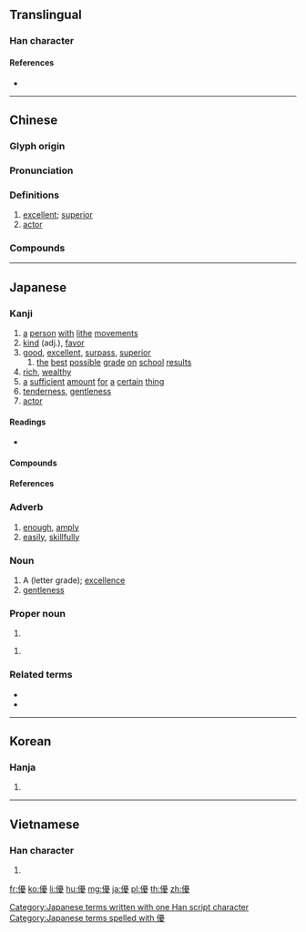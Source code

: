 {{character info/new}}
{{also|优}}
==Translingual==

===Han character===
{{Han char|rn=9|rad=人|as=15|sn=17|four=21247|canj=OMBE|ids=⿰亻憂}}

====References====
* {{Han ref|kx=0120.280|dkj=01261|dj=0254.260|hdz=10233.040|uh=512A|ud=20778|bh=C075|bd=49269}}

----

==Chinese==
{{zh-forms|s=优}}

===Glyph origin===
{{Han etym}}

===Pronunciation===
{{zh-pron
|m=yōu
|c=jau1
|mn=qz,tw,xm,zz:iu
|mc=y
|oc=y
|ma=Zh-you.ogg
|cat=a,n
}}

===Definitions===
{{zh-hanzi}}

# [[excellent]]; [[superior]]
# [[actor]]

===Compounds===
{{zh-der|優禮|優洽|優等|名特優新|優養化|優點|優雅|優格|優境學|伊優|優選法|優美|優勢種|優貢|優曇華|優越|優勝|優惠|優遇|學優而仕|娼優|優角|俳優體|優獎|優哉游哉|優先|女優|優閒|品學兼優|從優|優缽羅|優裕|優游|優笑|優假|優勝劣敗|優待月票|優待|優良|弄優|優待券|優酪乳|優異|名優|優柔寡斷|優優|優婆夷|優遊|優長|優柔|學優才贍|優比|優恤|優詔|優婆塞|優秀|倡優|優越感|優容|優惠待遇|優惠關稅|優伶|優勢|優孟衣冠|優地槽|優生學|優劣|優渥|優生保健|優游不迫|伶優|優質|優處|優游自在|優樂|優撫|優弧|優厚|優先權|俳優|擇優|空優迷彩|特優|才勇兼優|才學兼優|男優|資優|績優|養尊處優|衣冠優孟|雜種優勢|績優股|膽識俱優|高貴優雅|資優生}}

----

==Japanese==

===Kanji===
{{ja-kanji|grade=6|rs=人15}}

# [[a]] [[person]] [[with]] [[lithe]] [[movements]]
# [[kind]] (adj.), [[favor]]
# [[good]], [[excellent]], [[surpass]], [[superior]]
## [[the]] [[best]] [[possible]] [[grade]] [[on]] [[school]] [[results]]
# [[rich]], [[wealthy]]
# [[a]] [[sufficient]] [[amount]] [[for]] [[a]] [[certain]] [[thing]]
# [[tenderness]], [[gentleness]]
# [[actor]]

====Readings====
* {{ja-readings|kanon=[[ゆう]] ([[yū]])|goon=[[う]] ([[u]])|kun=[[やさしい]] ([[yasashii]]), [[すぐれる]] ([[sugureru]]), [[ゆたか]] (yutaka), [[ゆうに]] (yūni), [[わざおぎ]] ([[wazaogi]])|nadzuke=[[かつ]] (katsu), [[ひろ]] (hiro), [[まさ]] (masa), [[まさる]] (masaru), [[ゆたか]] (yutaka)}}

====Compounds====
{{der3
| {{ja-r|優渥|ゆうあく}}
| {{ja-r|優位|ゆうい}}
| {{ja-r|優越|ゆうえつ}}
| {{ja-r|優越感|ゆうえつかん}}
| {{ja-r|優艶|ゆうえん}}
| {{ja-r|優婉|ゆうえん}}
| {{ja-r|優雅|ゆうが}}
| {{ja-r|優遇|ゆうぐう}}
| {{ja-r|優形|やさがた}}
| {{ja-r|優弧|ゆうこ}}
| {{ja-r|優姿|ゆうし}}
| {{ja-r|優者|ゆうしゃ}}
| {{ja-r|優秀|ゆうしゅう}}
| {{ja-r|優柔不断|ゆうじゅうふだん}}
| {{ja-r|優駿|ゆうしゅん}}
| {{ja-r|優女|ゆうおんな}}
| {{ja-r|優勝|ゆうしょう}}
| {{ja-r|優勢|ゆうせい}}
| {{ja-r|優性|ゆうせい}}
| {{ja-r|優生|ゆうせい}}
| {{ja-r|優先|ゆうせん}}
| {{ja-r|優待|ゆうたい}}
| {{ja-r|優退|ゆうたい}}
| {{ja-r|優男|やさおとこ}}
| {{ja-r|優長|ゆうちょう}}
| {{ja-r|優等|ゆうとう}}
| {{ja-r|優曇華|うどんげ}}
| {{ja-r|優美|ゆうび}}
| {{ja-r|優々閑々|ゆうゆうかんかん}}, {{ja-r|優優閑閑|ゆうゆうかんかん}}
| {{ja-r|優利|ゆうり}}
| {{ja-r|優良|ゆうりょう}}
| {{ja-r|優劣|ゆうれつ}}
| {{ja-r|優諚|ゆうじょう}}
| {{ja-r|優男|やさおとこ}}
}}

====References====
{{ja-kref
|ku=4505
|shift=9744
|jis=4D25
|euc=CDA5
|skip=1-2-15
|freq=334
|nelson=564
|newnelson=334
|halpern=177
|kld=130
|heisig=993
|tuttle=2a15.1
}}

===Adverb===
{{ja-pos|adverb|ゆう}}

# [[enough]], [[amply]]
# [[easily]], [[skillfully]]

===Noun===
{{ja-noun|ゆう}}

# A (letter grade); [[excellence]]
# [[gentleness]]

===Proper noun===
{{ja-pos|proper|まさる}}

# {{given name|male|lang=ja|sort=まさる}}

{{ja-pos|proper|ゆう}}

# {{given name|female|lang=ja|sort=ゆう}}

===Related terms===
* {{l|ja|優しげ}}
* {{l|ja|優る}}

[[Category:Japanese terms written with one Han script character]]
[[Category:Japanese terms spelled with 優]]

----

==Korean==

===Hanja===
{{ko-hanja|hangeul=우}}

# {{defn|lang=ko|sort=人15}}

----

==Vietnamese==

===Han character===
{{vi-hantu|[[ưu]], [[viên]]|rs=人15}}

# {{defn|lang=vi|sort=人15}}

[[fr:優]]
[[ko:優]]
[[li:優]]
[[hu:優]]
[[mg:優]]
[[ja:優]]
[[pl:優]]
[[th:優]]
[[zh:優]]